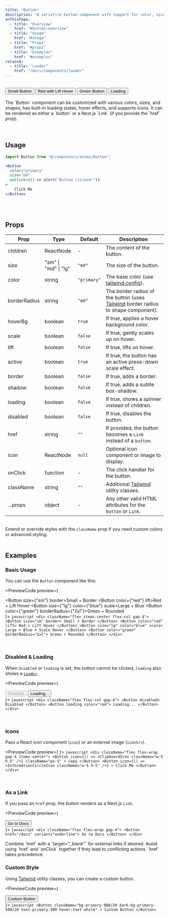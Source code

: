 ```yaml
---
title: "Button"
description: "A versatile button component with support for color, size, shape, etc."
onThisPage:
  - title: "Overview"
    href: "#button-overview"
  - title: "Usage"
    href: "#usage"
  - title: "Props"
    href: "#props"
  - title: "Examples"
    href: "#examples"
related:
  - title: "Loader"
    href: "/docs/components/loader"
---
```


<div id="button-overview" />

<br/>

<div className="flex items-center justify-center">
    <div className="flex items-center flex-col gap-4 mb-8 w-52">
        <Button size={"sm"}>Small Button</Button>
        <Button color={"red"} lift>Red with Lift Hover</Button>
        <Button color={"green"} scale>Green Button</Button>
        <Button loading>Loading</Button>
    </div>
</div>


<br/>

<div>
    The `Button` component can be customized with various colors, sizes, and shapes, has built-in loading states, hover effects,
    and supports icons. It can be rendered as either a `button` or a Next.js `Link` (if you provide the `href` prop).
</div>

<br/>
<br/>
<Divider />
<div id="usage" />

## Usage

```jsx
import Button from "@/components/atoms/Button";

<Button
  color="primary"
  size="md"
  onClick={() => alert("Button clicked!")}
>
    Click Me
</Button>
```

<br/>
<br/>
<Divider />
<div id="props" />

## Props

| **Prop**     | **Type**             | **Default** | **Description**                                                                                                                 |
|--------------|----------------------|-------------|---------------------------------------------------------------------------------------------------------------------------------|
| children     | ReactNode            | -           | The content of the button.                                                                                                      |
| size         | "sm" \| "md" \| "lg" | `"md"`      | The size of the button.                                                                                                         |
| color        | string               | `"primary"` | The base color (use [tailwind.config](/docs/tutorials/config)).                                                                 |
| borderRadius | string               | `"md"`      | The border radius of the button (uses [Tailwind](https://tailwindcss.com/docs/border-radius) border radius to shape component). |
| hoverBg      | boolean              | `true`      | If true, applies a hover background color.                                                                                      |
| scale        | boolean              | `false`     | If true, gently scales up on hover.                                                                                             |
| lift         | boolean              | `false`     | If true, lifts on hover.                                                                                                        |
| active       | boolean              | `true`      | If true, the button has an active press-down scale effect.                                                                      |
| border       | boolean              | `false`     | If true, adds a border.                                                                                                         |
| shadow       | boolean              | `false`     | If true, adds a subtle box-shadow.                                                                                              |
| loading      | boolean              | `false`     | If true, shows a spinner instead of children.                                                                                   |
| disabled     | boolean              | `false`     | If true, disables the button.                                                                                                   |
| href         | string               | `""`        | If provided, the button becomes a `Link` instead of a `button`.                                                                 |
| icon         | ReactNode            | `null`      | Optional icon component or image to display.                                                                                    |
| onClick      | function             | -           | The click handler for the button.                                                                                               |
| className    | string               | `""`        | Additional [Tailwind](https://tailwindcss.com) utility classes.                                                                 |
| ...props     | object               | -           | Any other valid HTML attributes for the `button` or `Link`.                                                                     |

<br/>
<Info>
    Extend or override styles with the <code>className</code> prop if you need custom colors or advanced styling.
</Info>

<br/>
<Divider />
<br/>

<div id="examples" />

## Examples

### Basic Usage
You can use the `Button` component like this:

<PreviewCode preview={
    <div className="flex items-center flex-col gap-4">
        <Button size={"sm"} border>Small + Border</Button>
        <Button color={"red"} lift>Red + Lift Hover</Button>
        <Button size={"lg"} color={"blue"} scale>Large + Blue</Button>
        <Button color={"green"} borderRadius={"2xl"}>Green + Rounded</Button>
    </div>
}>
    ```javascript
    <div className="flex items-center flex-col gap-4">
        <Button size="sm" border>
            Small + Border
        </Button>
        <Button color="red" lift>
            Red + Lift Hover
        </Button>
        <Button size="lg" color="blue" scale>
            Large + Blue + Scale Hover
        </Button>
        <Button color="green" borderRadius="2xl">
            Green + Rounded
        </Button>
    </div>
    ```
</PreviewCode>

<br />

### Disabled & Loading
When `disabled` or `loading` is set, the button cannot be clicked, `loading` also shows a [`Loader`](/docs/components/loader).

<PreviewCode preview={
    <div className="flex flex-col gap-4">
        <Button disabled>Disabled</Button>
        <Button loading color="red">
            Loading...
        </Button>
    </div>
}>
    ```javascript
    <div className="flex flex-col gap-4">
        <Button disabled>
            Disabled
        </Button>
        <Button loading color="red">
            Loading...
        </Button>
    </div>
    ```
</PreviewCode>

<br />

### Icons
Pass a React icon component (`icon`) or an external image (`iconSrc`).

<PreviewCode preview={
    <ButtonIconDemo />
}>
    ```javascript
    <div className="flex flex-wrap gap-4 items-center">
        <Button
            icon={() => <ClipboardIcon className="w-5 h-5" />}
            className="px-5"
        >
            Copy
        </Button>
        <Button
            icon={() => <InformationCircleIcon className="w-5 h-5" />}
        >
            Click Me
        </Button>
    </div>
    ```
</PreviewCode>

<br />

### As a Link
If you pass an `href` prop, the button renders as a Next.js `Link`.

<PreviewCode preview={
    <div className="flex flex-wrap gap-4">
        <Button href="/docs" variant="underline">
            Go to Docs
        </Button>
    </div>
}>
    ```javascript
    <div className="flex flex-wrap gap-4">
        <Button href="/docs" variant="underline">
            Go to Docs
        </Button>
    </div>
    ```
</PreviewCode>

<Tip>
    Combine `href` with a `target="_blank"` for external links if desired.
</Tip>

<Caution>
    Avoid using `href` and `onClick` together if they lead to conflicting actions. `href` takes precedence.
</Caution>

<br />

### Custom Style
Using [Tailwind](https://tailwindcss.com) utility classes, you can create a custom button.

<PreviewCode preview={
    <div className="flex w-full px-2">
        <Button
            className="bg-primary-900/20 dark:bg-primary-500/20 text-primary-500 hover:text-white"
        >
            Custom Button
        </Button>
    </div>
}>
    ```javascript
    <Button
        className="bg-primary-900/20 dark:bg-primary-500/20 text-primary-500 hover:text-white"
    >
        Custom Button
    </Button>
    ```
</PreviewCode>

<br/>
<br/>
<br/>
